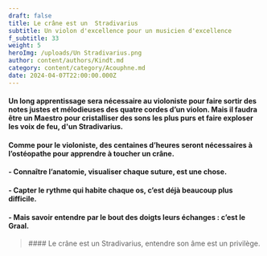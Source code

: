 ```yaml
---
draft: false
title: Le crâne est un  Stradivarius
subtitle: Un violon d'excellence pour un musicien d'excellence
f_subtitle: 33
weight: 5
heroImg: /uploads/Un Stradivarius.png
author: content/authors/Kindt.md
category: content/category/Acouphne.md
date: 2024-04-07T22:00:00.000Z
---
```


####

<Space height={20} />

#### Un long apprentissage sera nécessaire au violoniste pour faire sortir des notes justes et mélodieuses des quatre cordes d’un violon. Mais il faudra être un Maestro pour cristalliser des sons les plus purs et faire exploser les voix de feu, d'un Stradivarius.

<Space height={20} />

#### &#x20;Comme pour le violoniste, des centaines d’heures seront nécessaires à l’ostéopathe pour apprendre à toucher&#xA;un crâne.

<Space height={20} />

#### - Connaître l’anatomie, visualiser chaque suture, est une chose.

#### &#x20;- Capter le rythme qui habite chaque os, c’est déjà beaucoup plus difficile.

#### &#x20;- Mais savoir entendre par le bout des doigts leurs échanges : c’est le Graal.

<Space height={29} />

<BlockQuote>
  #### Le crâne est un Stradivarius, entendre son âme est un privilège.
</BlockQuote>

####
